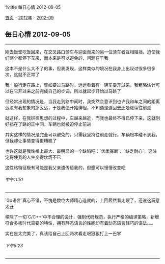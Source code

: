 %title 每日心情 2012-09-05

[[../../../index|首页]] - [[../index|2012年]] - [[index|2012-09]]
==每日心情 2012-09-05==
----
刚去饭堂吃饭回来，在交叉路口骑车与迎面而来的另一位骑车者互相阻挡，迫使我们两个都停下车来，而本来是可以避免的，问题在于我

这本不是什么大不了的事，但我发现，这样类似的境况在我身上出现过很多很多次，这就不正常了

我一般行走在路上，譬如要过马路时，远远看着有一辆车要开过来，我粗略估计可以在它开过来之前完成自己的步调，所以就起步开始过马路了

但经常出现的情况是，当我走到路中间时，我突然会意识到也许我和车之间的距离远没有我想象的那么远，于是我便开始徘徊，不知道是退回去还是继续往前走

就这样，在我徘徊思想的过程中，车越来越近，而我也最终不得已停下来，这就刚好挡在了路的正中间，车辆也就被迫停止前进

其实这样的情况是完全可以避免的，只需我坚持往前走就行，车辆根本碰不到我，但我却让事情变得更糟糕了

也许这就是我性格上最大、最明显的一个缺陷吧：`优柔寡断`、`缺乏耐心`，这注定将使我的人生变得坎坷不已

这性格特征极有可能是我父亲遗传给我的，但愿可以慢慢改变吧
======中午11:51======
----
`Go语言`真心不错，不愧是数位大师精心造就的，上回居然看走眼了，还说这玩意太丑

移除了一切`C/C++`中不合理的设计，强制代码规范，执行严格的编译策略，新增符合多核时代需要的特性，拥有静态语言的性能却有着动态语言轻巧的语法。。。

实在是太完美了，真该给自己上回两次看走眼狠狠打上一巴掌
======下午5:23======
----
